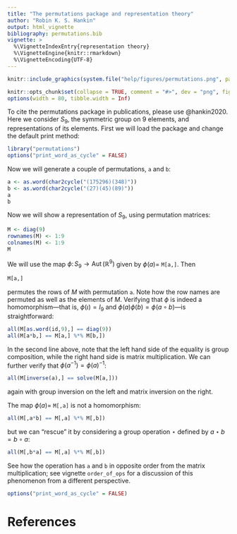 ```yaml
---
title: "The permutations package and representation theory"
author: "Robin K. S. Hankin"
output: html_vignette
bibliography: permutations.bib
vignette: >
  %\VignetteIndexEntry{representation theory}
  %\VignetteEngine{knitr::rmarkdown}
  %\VignetteEncoding{UTF-8}
---
```



```r
knitr::include_graphics(system.file("help/figures/permutations.png", package = "permutations"))
```

```r
knitr::opts_chunk$set(collapse = TRUE, comment = "#>", dev = "png", fig.width = 7, fig.height = 3.5, message = FALSE, warning = FALSE)
options(width = 80, tibble.width = Inf)
```

To cite the permutations package in publications, please use
@hankin2020.  Here we consider $S_9$, the symmetric group on 9
elements, and representations of its elements.  First we will load the
package and change the default print method:

```r
library("permutations")
options("print_word_as_cycle" = FALSE)
```

Now we will generate a couple of permutations, `a` and `b`:

```r
a <- as.word(char2cycle("(175296)(348)"))
b <- as.word(char2cycle("(27)(45)(89)"))
a
b
```

Now we will show a representation of $S_9$, using permutation matrices:

```r
M <- diag(9)
rownames(M) <- 1:9
colnames(M) <- 1:9
M
```

We will use the map $\phi\colon S_9\longrightarrow\operatorname{Aut}\left(\mathbb{R}^9\right)$ given by $\phi(a)=$ `M[a,]`.  Then


```r
M[a,]
```

permutes the rows of $M$ with permutation `a`.  Note how the row
names are permuted as well as the elements of $M$.  Verifying that
$\phi$ is indeed a homomorphism---that is, $\phi(\iota)=I_9$ and
$\phi(a)\phi(b)=\phi(a\circ b)$---is straightforward:

```r
all(M[as.word(id,9),] == diag(9))
all(M[a*b,] == M[a,] %*% M[b,])
```

In the second line above, note that the left hand side of the equality
is group composition, while the right hand side is matrix
multiplication.  We can further verify that
$\phi\left(a^{-1}\right)=\phi(a)^{-1}$:

```r
all(M[inverse(a),] == solve(M[a,]))
```

again with group inversion on the left and matrix inversion on the
right.

The map $\phi(a)=$ `M[,a]` is not a homomorphism:


```r
all(M[,a*b] == M[,a] %*% M[,b])
```

but we can "rescue" it by considering a group operation $\star$
defined by $a\star b=b\circ a$:

```r
all(M[,b*a] == M[,a] %*% M[,b])
```


See how the operation has `a` and `b` in opposite order from the
matrix multiplication; see vignette `order_of_ops` for a discussion of
this phenomenon from a different perspective.


```r
options("print_word_as_cycle" = FALSE)
```

# References {-}